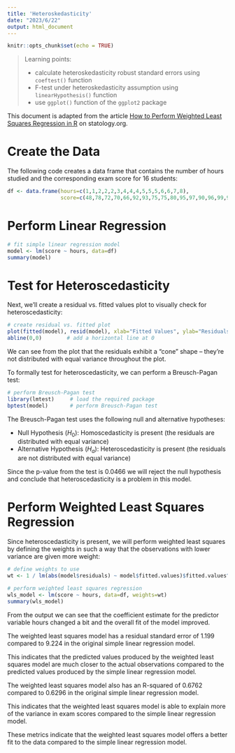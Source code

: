 ```yaml
---
title: 'Heteroskedasticity'
date: "2023/6/22"
output: html_document
---
```


```r
knitr::opts_chunk$set(echo = TRUE)
```


> Learning points:
>
> * calculate heteroskedasticity robust standard errors using `coeftest()` function
> * F-test under heteroskedasticity assumption using `linearHypothesis()` function
> * use `ggplot()` function of the `ggplot2` package

This document is adapted from the article [How to Perform Weighted Least Squares Regression in R](https://www.statology.org/weighted-least-squares-in-r/) on statology.org.



# Create the Data

The following code creates a data frame that contains the number of hours studied and the corresponding exam score for 16 students:

```r
df <- data.frame(hours=c(1,1,2,2,2,3,4,4,4,5,5,5,6,6,7,8),
                 score=c(48,78,72,70,66,92,93,75,75,80,95,97,90,96,99,99))
```

# Perform Linear Regression

```r
# fit simple linear regression model
model <- lm(score ~ hours, data=df)
summary(model)
```

# Test for Heteroscedasticity

Next, we’ll create a residual vs. fitted values plot to visually check for heteroscedasticity:

```r
# create residual vs. fitted plot
plot(fitted(model), resid(model), xlab="Fitted Values", ylab="Residuals")
abline(0,0)        # add a horizontal line at 0
```

We can see from the plot that the residuals exhibit a “cone” shape – they’re not distributed with equal variance throughout the plot. 

To formally test for heteroscedasticity, we can perform a Breusch-Pagan test:

```r
# perform Breusch-Pagan test
library(lmtest)     # load the required package
bptest(model)       # perform Breusch-Pagan test
```

The Breusch-Pagan test uses the following null and alternative hypotheses:

* Null Hypothesis ($H_0$): Homoscedasticity is present (the residuals are distributed with equal variance)
* Alternative Hypothesis ($H_a$): Heteroscedasticity is present (the residuals are not distributed with equal variance)

Since the p-value from the test is $0.0466$ we will reject the null hypothesis and conclude that heteroscedasticity is a problem in this model.

# Perform Weighted Least Squares Regression

Since heteroscedasticity is present, we will perform weighted least squares by defining the weights in such a way that the observations with lower variance are given more weight:

```r
# define weights to use
wt <- 1 / lm(abs(model$residuals) ~ model$fitted.values)$fitted.values^2
```

```r
# perform weighted least squares regression
wls_model <- lm(score ~ hours, data=df, weights=wt)
summary(wls_model)
```

From the output we can see that the coefficient estimate for the predictor variable hours changed a bit and the overall fit of the model improved.

The weighted least squares model has a residual standard error of $1.199$ compared to $9.224$ in the original simple linear regression model.

This indicates that the predicted values produced by the weighted least squares model are much closer to the actual observations compared to the predicted values produced by the simple linear regression model.

The weighted least squares model also has an R-squared of $0.6762$ compared to $0.6296$ in the original simple linear regression model.

This indicates that the weighted least squares model is able to explain more of the variance in exam scores compared to the simple linear regression model.

These metrics indicate that the weighted least squares model offers a better fit to the data compared to the simple linear regression model.